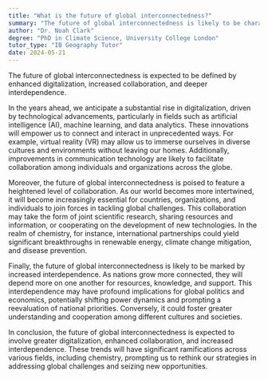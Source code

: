 ```yaml
---
title: "What is the future of global interconnectedness?"
summary: "The future of global interconnectedness is likely to be characterised by increased digitalisation, collaboration, and interdependence."
author: "Dr. Noah Clark"
degree: "PhD in Climate Science, University College London"
tutor_type: "IB Geography Tutor"
date: 2024-05-21
---
```


The future of global interconnectedness is expected to be defined by enhanced digitalization, increased collaboration, and deeper interdependence.

In the years ahead, we anticipate a substantial rise in digitalization, driven by technological advancements, particularly in fields such as artificial intelligence (AI), machine learning, and data analytics. These innovations will empower us to connect and interact in unprecedented ways. For example, virtual reality (VR) may allow us to immerse ourselves in diverse cultures and environments without leaving our homes. Additionally, improvements in communication technology are likely to facilitate collaboration among individuals and organizations across the globe.

Moreover, the future of global interconnectedness is poised to feature a heightened level of collaboration. As our world becomes more intertwined, it will become increasingly essential for countries, organizations, and individuals to join forces in tackling global challenges. This collaboration may take the form of joint scientific research, sharing resources and information, or cooperating on the development of new technologies. In the realm of chemistry, for instance, international partnerships could yield significant breakthroughs in renewable energy, climate change mitigation, and disease prevention.

Finally, the future of global interconnectedness is likely to be marked by increased interdependence. As nations grow more connected, they will depend more on one another for resources, knowledge, and support. This interdependence may have profound implications for global politics and economics, potentially shifting power dynamics and prompting a reevaluation of national priorities. Conversely, it could foster greater understanding and cooperation among different cultures and societies.

In conclusion, the future of global interconnectedness is expected to involve greater digitalization, enhanced collaboration, and increased interdependence. These trends will have significant ramifications across various fields, including chemistry, prompting us to rethink our strategies in addressing global challenges and seizing new opportunities.
    
